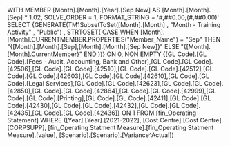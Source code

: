 WITH MEMBER [Month].[Month].[Year].[Sep New] AS [Month].[Month].[Sep] * 1.02, SOLVE_ORDER = 1, FORMAT_STRING = '#,##0.00;(#,##0.00)' SELECT {GENERATE(TM1SubsetToSet([Month].[Month] , "Month - Training Activity" , "Public") , STRTOSET( CASE   WHEN [Month].[Month].CURRENTMEMBER.PROPERTIES("Member_Name") = "Sep" THEN "{[Month].[Month].[Sep],[Month].[Month].[Sep New]}"  ELSE "{[Month].[Month].CurrentMember}" END ))} ON 0, NON EMPTY {[GL Code].[GL Code].[Fees - Audit, Accounting, Bank and Other],[GL Code].[GL Code].[42506],[GL Code].[GL Code].[42510],[GL Code].[GL Code].[42512],[GL Code].[GL Code].[42603],[GL Code].[GL Code].[42610],[GL Code].[GL Code].[Legal Services],[GL Code].[GL Code].[42623],[GL Code].[GL Code].[42850],[GL Code].[GL Code].[42864],[GL Code].[GL Code].[42999],[GL Code].[GL Code].[Printing],[GL Code].[GL Code].[42411],[GL Code].[GL Code].[42430],[GL Code].[GL Code].[42432],[GL Code].[GL Code].[42435],[GL Code].[GL Code].[42436]} ON 1 FROM [fin_Operating Statement] WHERE ([Year].[Year].[2021-2022], [Cost Centre].[Cost Centre].[CORPSUPP], [fin_Operating Statment Measure].[fin_Operating Statment Measure].[value], [Scenario].[Scenario].[Variance^Actual])